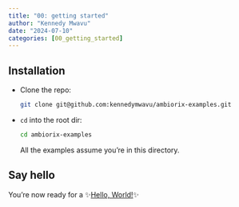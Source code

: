```yaml
---
title: "00: getting started"
author: "Kennedy Mwavu"
date: "2024-07-10"
categories: [00_getting_started]
---
```


## Installation

- Clone the repo:

  ```bash
  git clone git@github.com:kennedymwavu/ambiorix-examples.git
  ```

- `cd` into the root dir:

  ```bash
  cd ambiorix-examples
  ```

  All the examples assume you're in this directory.

## Say hello

You're now ready for a ✨[Hello, World!](../01_hello_world/index.qmd)✨
